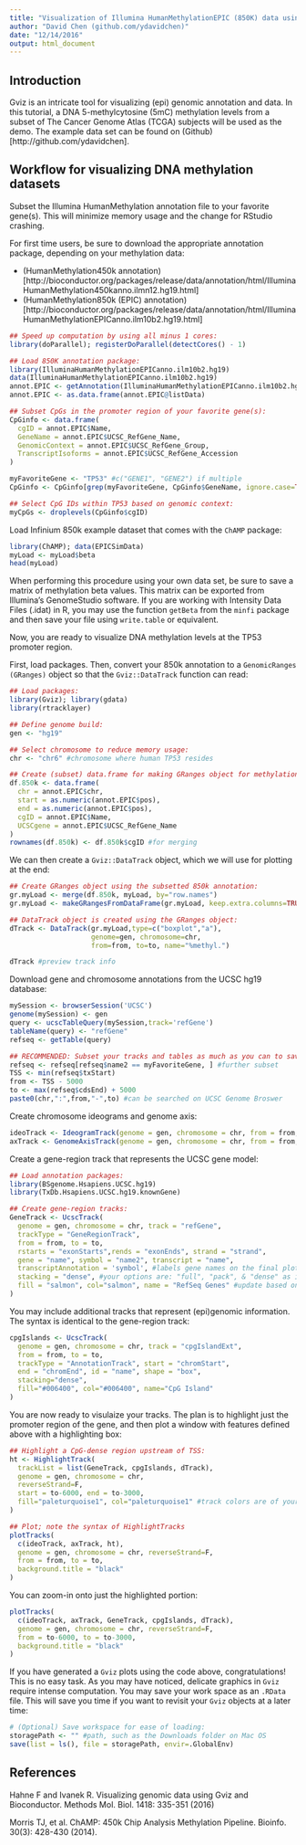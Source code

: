 ```yaml
---
title: "Visualization of Illumina HumanMethylationEPIC (850K) data using the Gviz R/Bioconductor package"
author: "David Chen (github.com/ydavidchen)"
date: "12/14/2016"
output: html_document
---
```


## Introduction

Gviz is an intricate tool for visualizing (epi) genomic annotation and data. In this tutorial, a DNA 5-methylcytosine (5mC) methylation levels from a subset of The Cancer Genome Atlas (TCGA) subjects will be used as the demo. The example data set can be found on (Github) [http://github.com/ydavidchen].

## Workflow for visualizing DNA methylation datasets

Subset the Illumina HumanMethylation annotation file to your favorite gene(s). This will minimize memory usage and the change for RStudio crashing. 

For first time users, be sure to download the appropriate annotation package, depending on your methylation data:

* (HumanMethylation450k annotation)[http://bioconductor.org/packages/release/data/annotation/html/IlluminaHumanMethylation450kanno.ilmn12.hg19.html]
* (HumanMethylation850k (EPIC) annotation)[http://bioconductor.org/packages/release/data/annotation/html/IlluminaHumanMethylationEPICanno.ilm10b2.hg19.html]

```r
## Speed up computation by using all minus 1 cores:
library(doParallel); registerDoParallel(detectCores() - 1)

## Load 850K annotation package:
library(IlluminaHumanMethylationEPICanno.ilm10b2.hg19) 
data(IlluminaHumanMethylationEPICanno.ilm10b2.hg19)
annot.EPIC <- getAnnotation(IlluminaHumanMethylationEPICanno.ilm10b2.hg19)
annot.EPIC <- as.data.frame(annot.EPIC@listData)

## Subset CpGs in the promoter region of your favorite gene(s):
CpGinfo <- data.frame(
  cgID = annot.EPIC$Name,
  GeneName = annot.EPIC$UCSC_RefGene_Name,
  GenomicContext = annot.EPIC$UCSC_RefGene_Group,
  TranscriptIsoforms = annot.EPIC$UCSC_RefGene_Accession
)

myFavoriteGene <- "TP53" #c("GENE1", "GENE2") if multiple
CpGinfo <- CpGinfo[grep(myFavoriteGene, CpGinfo$GeneName, ignore.case=TRUE), ]

## Select CpG IDs within TP53 based on genomic context:
myCpGs <- droplevels(CpGinfo$cgID)
```

Load Infinium 850k example dataset that comes with the `ChAMP` package:

```r
library(ChAMP); data(EPICSimData)
myLoad <- myLoad$beta
head(myLoad)
```

When performing this procedure using your own data set, be sure to save a matrix of methylation beta values. This matrix can be exported from Illumina's GenomeStudio software. If you are working with Intensity Data Files (.idat) in R, you may use the function `getBeta` from the `minfi` package and then save your file using `write.table` or equivalent.

Now, you are ready to visualize DNA methylation levels at the TP53 promoter region. 

First, load packages. Then, convert your 850k annotation to a `GenomicRanges (GRanges)` object so that the `Gviz::DataTrack` function can read:

```r
## Load packages:
library(Gviz); library(gdata)
library(rtracklayer)

## Define genome build:
gen <- "hg19"

## Select chromosome to reduce memory usage:
chr <- "chr6" #chromosome where human TP53 resides

## Create (subset) data.frame for making GRanges object for methylation array annotation track AND data tracks
df.850k <- data.frame(
  chr = annot.EPIC$chr,
  start = as.numeric(annot.EPIC$pos),
  end = as.numeric(annot.EPIC$pos),
  cgID = annot.EPIC$Name,
  UCSCgene = annot.EPIC$UCSC_RefGene_Name
)
rownames(df.850k) <- df.850k$cgID #for merging
```

We can then create a `Gviz::DataTrack` object, which we will use for plotting at the end:

```r
## Create GRanges object using the subsetted 850k annotation:
gr.myLoad <- merge(df.850k, myLoad, by="row.names")
gr.myLoad <- makeGRangesFromDataFrame(gr.myLoad, keep.extra.columns=TRUE)

## DataTrack object is created using the GRanges object:
dTrack <- DataTrack(gr.myLoad,type=c("boxplot","a"), 
                    genome=gen, chromosome=chr, 
                    from=from, to=to, name="%methyl.")

dTrack #preview track info
```

Download gene and chromosome annotations from the UCSC hg19 database:

```r
mySession <- browserSession('UCSC')
genome(mySession) <- gen
query <- ucscTableQuery(mySession,track='refGene')
tableName(query) <- "refGene"
refseq <- getTable(query)

## RECOMMENDED: Subset your tracks and tables as much as you can to save time and minimize RStudio crashing:
refseq <- refseq[refseq$name2 == myFavoriteGene, ] #further subset
TSS <- min(refseq$txStart)
from <- TSS - 5000
to <- max(refseq$cdsEnd) + 5000
paste0(chr,":",from,"-",to) #can be searched on UCSC Genome Broswer
```

Create chromosome ideograms and genome axis:

```r
ideoTrack <- IdeogramTrack(genome = gen, chromosome = chr, from = from, to = to)
axTrack <- GenomeAxisTrack(genome = gen, chromosome = chr, from = from, to = to)
```

Create a gene-region track that represents the UCSC gene model:

```r
## Load annotation packages:
library(BSgenome.Hsapiens.UCSC.hg19)
library(TxDb.Hsapiens.UCSC.hg19.knownGene)

## Create gene-region tracks:
GeneTrack <- UcscTrack(
  genome = gen, chromosome = chr, track = "refGene",
  trackType = "GeneRegionTrack",
  from = from, to = to,
  rstarts = "exonStarts",rends = "exonEnds", strand = "strand",
  gene = "name", symbol = "name2", transcript = "name", 
  transcriptAnnotation = 'symbol', #labels gene names on the final plot
  stacking = "dense", #your options are: "full", "pack", & "dense" as in UCSC Genome Browser
  fill = "salmon", col="salmon", name = "RefSeq Genes" #update based on your choice
)
```

You may include additional tracks that represent (epi)genomic information. The syntax is identical to the gene-region track:

```r
cpgIslands <- UcscTrack(
  genome = gen, chromosome = chr, track = "cpgIslandExt", 
  from = from, to = to,
  trackType = "AnnotationTrack", start = "chromStart",
  end = "chromEnd", id = "name", shape = "box",
  stacking="dense", 
  fill="#006400", col="#006400", name="CpG Island"
)
```

You are now ready to visulaize your tracks. The plan is to highlight just the promoter region of the gene, and then plot a window with features defined above with a highlighting box:

```r
## Highlight a CpG-dense region upstream of TSS:
ht <- HighlightTrack(
  trackList = list(GeneTrack, cpgIslands, dTrack), 
  genome = gen, chromosome = chr,
  reverseStrand=F,
  start = to-6000, end = to-3000,
  fill="paleturquoise1", col="paleturquoise1" #track colors are of your choice
)

## Plot; note the syntax of HighlightTracks
plotTracks(
  c(ideoTrack, axTrack, ht),
  genome = gen, chromosome = chr, reverseStrand=F,
  from = from, to = to,
  background.title = "black"
)
```

You can zoom-in onto just the highlighted portion:

```r
plotTracks(
  c(ideoTrack, axTrack, GeneTrack, cpgIslands, dTrack),
  genome = gen, chromosome = chr, reverseStrand=F,
  from = to-6000, to = to-3000,
  background.title = "black"
)
```

If you have generated a `Gviz` plots using the code above, congratulations! This is no easy task. As you may have noticed, delicate graphics in `Gviz` require intense computation. You may save your work space as an `.RData` file. This will save you time if you want to revisit your `Gviz` objects at a later time:

```r
# (Optional) Save workspace for ease of loading:
storagePath <- "" #path, such as the Downloads folder on Mac OS
save(list = ls(), file = storagePath, envir=.GlobalEnv)
```

## References

Hahne F and Ivanek R. Visualizing genomic data using Gviz and Bioconductor. Methods Mol. Biol. 1418: 335-351 (2016)

Morris TJ, et al. ChAMP: 450k Chip Analysis Methylation Pipeline. Bioinfo. 30(3): 428-430 (2014).
